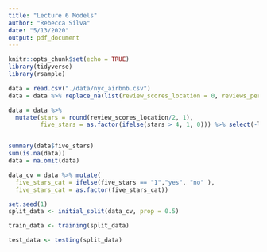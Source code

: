 ```yaml
---
title: "Lecture 6 Models"
author: "Rebecca Silva"
date: "5/13/2020"
output: pdf_document
---
```


```r
knitr::opts_chunk$set(echo = TRUE)
library(tidyverse)
library(rsample)
```

```r
data = read.csv("./data/nyc_airbnb.csv")
data = data %>% replace_na(list(review_scores_location = 0, reviews_per_month = 0)) 

data = data %>%
  mutate(stars = round(review_scores_location/2, 1), 
         five_stars = as.factor(ifelse(stars > 4, 1, 0))) %>% select(-last_review)


summary(data$five_stars)
sum(is.na(data))
data = na.omit(data)

data_cv = data %>% mutate(
  five_stars_cat = ifelse(five_stars == "1","yes", "no" ), 
  five_stars_cat = as.factor(five_stars_cat))

set.seed(1)
split_data <- initial_split(data_cv, prop = 0.5)

train_data <- training(split_data)

test_data <- testing(split_data)
```

